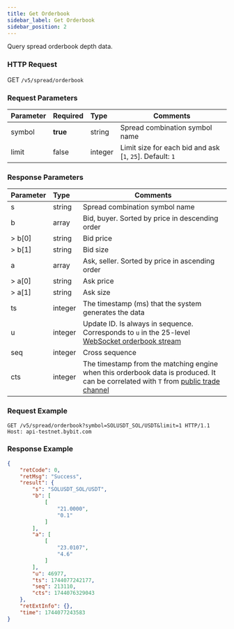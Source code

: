 ```yaml
---
title: Get Orderbook
sidebar_label: Get Orderbook
sidebar_position: 2
---
```


Query spread orderbook depth data.

### HTTP Request
GET `/v5/spread/orderbook`

### Request Parameters
| Parameter | Required | Type | Comments|
|:----- |:-------|:-----|------ |
|symbol |**true** |string |Spread combination symbol name|
|limit |false |integer |Limit size for each bid and ask [`1`, `25`]. Default: `1`|

### Response Parameters
| Parameter | Type | Comments|
|:----- |:-----|----- |
|s |string |Spread combination symbol name|
|b |array |Bid, buyer. Sorted by price in descending order |
|> b[0] |string |Bid price |
|> b[1] |string |Bid size |
|a |array |Ask, seller. Sorted by price in ascending order |
|> a[0] |string |Ask price |
|> a[1] |string |Ask size |
|ts |integer |The timestamp (ms) that the system generates the data |
|u |integer |Update ID. Is always in sequence. Corresponds to `u` in the 25-level [WebSocket orderbook stream](https://bybit-exchange.github.io/docs/v5/spread/websocket/public/orderbook)|
|seq |integer |Cross sequence|
|cts |integer |The timestamp from the matching engine when this orderbook data is produced. It can be correlated with `T` from [public trade channel](../websocket/public/trade#)|

### Request Example

```http
GET /v5/spread/orderbook?symbol=SOLUSDT_SOL/USDT&limit=1 HTTP/1.1
Host: api-testnet.bybit.com
```

### Response Example

```json
{
    "retCode": 0,
    "retMsg": "Success",
    "result": {
        "s": "SOLUSDT_SOL/USDT",
        "b": [
            [
                "21.0000",
                "0.1"
            ]
        ],
        "a": [
            [
                "23.0107",
                "4.6"
            ]
        ],
        "u": 46977,
        "ts": 1744077242177,
        "seq": 213110,
        "cts": 1744076329043
    },
    "retExtInfo": {},
    "time": 1744077243583
}
```
